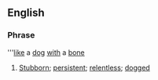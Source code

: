 ==English==
===Phrase===
'''[[like]] a [[dog]] [[with]] a [[bone]]

# {{idiom}} [[Stubborn]]; [[persistent]]; [[relentless]]; [[dogged]]